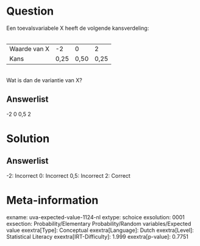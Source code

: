 Question
========

Een toevalsvariabele X heeft de volgende kansverdeling:\
\

  -------------- ------ ------ ------
  Waarde van X   -2     0      2
  Kans           0,25   0,50   0,25
  -------------- ------ ------ ------

\
Wat is dan de variantie van X?

Answerlist
----------

-2
0
0,5
2

Solution
========

Answerlist
----------

-2: Incorrect
0: Incorrect
0,5: Incorrect
2: Correct

Meta-information
================
exname: uva-expected-value-1124-nl
extype: schoice
exsolution: 0001
exsection: Probability/Elementary Probability/Random variables/Expected value
exextra[Type]: Conceptual
exextra[Language]: Dutch
exextra[Level]: Statistical Literacy
exextra[IRT-Difficulty]: 1.999
exextra[p-value]: 0.7751
